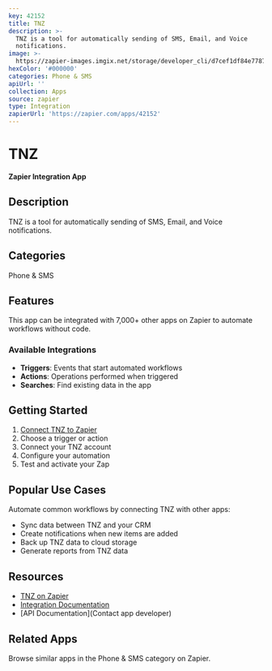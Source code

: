 ```yaml
---
key: 42152
title: TNZ
description: >-
  TNZ is a tool for automatically sending of SMS, Email, and Voice
  notifications.
image: >-
  https://zapier-images.imgix.net/storage/developer_cli/d7cef1df84e7787acf0d2ec1acaffc03.png?auto=format%2Ccompress&ixlib=python-3.0.0&q=50
hexColor: '#000000'
categories: Phone & SMS
apiUrl: ''
collection: Apps
source: zapier
type: Integration
zapierUrl: 'https://zapier.com/apps/42152'
---
```

# TNZ

**Zapier Integration App**

## Description

TNZ is a tool for automatically sending of SMS, Email, and Voice notifications.

## Categories

Phone & SMS

## Features

This app can be integrated with 7,000+ other apps on Zapier to automate workflows without code.

### Available Integrations

- **Triggers**: Events that start automated workflows
- **Actions**: Operations performed when triggered
- **Searches**: Find existing data in the app

## Getting Started

1. [Connect TNZ to Zapier](https://zapier.com/apps/42152)
2. Choose a trigger or action
3. Connect your TNZ account
4. Configure your automation
5. Test and activate your Zap

## Popular Use Cases

Automate common workflows by connecting TNZ with other apps:

- Sync data between TNZ and your CRM
- Create notifications when new items are added
- Back up TNZ data to cloud storage
- Generate reports from TNZ data

## Resources

- [TNZ on Zapier](https://zapier.com/apps/42152)
- [Integration Documentation](https://zapier.com/apps/42152/integrations)
- [API Documentation](Contact app developer)

## Related Apps

Browse similar apps in the Phone & SMS category on Zapier.

